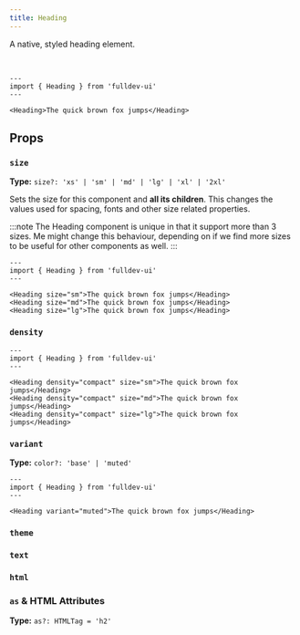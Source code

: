 ```yaml
---
title: Heading
---
```



A native, styled heading element.

<br />

```astro live
---
import { Heading } from 'fulldev-ui'
---

<Heading>The quick brown fox jumps</Heading>
```

## Props

### `size`

**Type:** `size?: 'xs' | 'sm' | 'md' | 'lg' | 'xl' | '2xl'`

Sets the size for this component and **all its children**. This changes the values used for spacing, fonts and other size related properties.

:::note
The Heading component is unique in that it support more than 3 sizes. Me might change this behaviour, depending on if we find more sizes to be useful for other components as well.
:::

```astro live
---
import { Heading } from 'fulldev-ui'
---

<Heading size="sm">The quick brown fox jumps</Heading>
<Heading size="md">The quick brown fox jumps</Heading>
<Heading size="lg">The quick brown fox jumps</Heading>
```

### `density`

<DensityProp />

```astro live
---
import { Heading } from 'fulldev-ui'
---

<Heading density="compact" size="sm">The quick brown fox jumps</Heading>
<Heading density="compact" size="md">The quick brown fox jumps</Heading>
<Heading density="compact" size="lg">The quick brown fox jumps</Heading>
```

### `variant`

**Type:** `color?: 'base' | 'muted'`

<VariantProp />

```astro live
---
import { Heading } from 'fulldev-ui'
---

<Heading variant="muted">The quick brown fox jumps</Heading>
```

### `theme`

<ThemeProp />

### `text`

<TextProp />

### `html`

<HtmlProp />

### `as` & HTML Attributes

**Type:** `as?: HTMLTag = 'h2'`

<AsProp />
